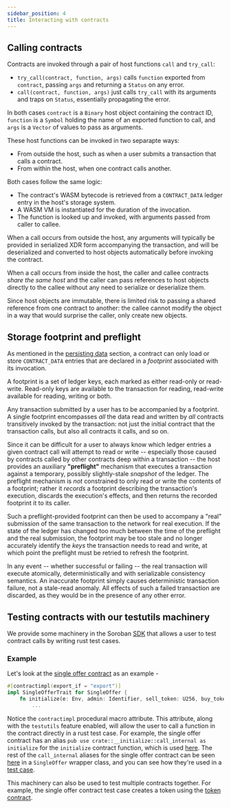 ```yaml
---
sidebar_position: 4
title: Interacting with contracts
---
```


## Calling contracts

Contracts are invoked through a pair of host functions `call` and `try_call`:

  - `try_call(contract, function, args)` calls `function` exported from `contract`, passing `args` and returning a `Status` on any error.
  - `call(contract, function, args)` just calls `try_call` with its arguments and traps on `Status`, essentially propagating the error.

In both cases `contract` is a `Binary` host object containing the contract ID, `function` is a `Symbol` holding the name of an exported function to call, and `args` is a `Vector` of values to pass as arguments.

These host functions can be invoked in two separapte ways:

  - From outside the host, such as when a user submits a transaction that calls a contract.
  - From within the host, when one contract calls another.

Both cases follow the same logic:

  - The contract's WASM bytecode is retrieved from a `CONTRACT_DATA` ledger entry in the host's storage system.
  - A WASM VM is instantiated for the duration of the invocation.
  - The function is looked up and invoked, with arguments passed from caller to callee.

When a call occurs from outside the host, any arguments will typically be provided in serialized XDR form accompanying the transaction, and will be deserialized and converted to host objects automatically before invoking the contract.

When a call occurs from inside the host, the caller and callee contracts _share the same host_ and the caller can pass references to host objects directly to the callee without any need to serialize or deserialize them.

Since host objects are immutable, there is limited risk to passing a shared reference from one contract to another: the callee cannot modify the object in a way that would surprise the caller, only create new objects.

## Storage footprint and preflight

As mentioned in the [persisting data](persisting-data.md) section, a contract can only load or store `CONTRACT_DATA` entries that are declared in a _footprint_ associated with its invocation.

A footprint is a set of ledger keys, each marked as either read-only or read-write. Read-only keys are available to the transaction for reading, read-write available for reading, writing or both.

Any transaction submitted by a user has to be accompanied by a footprint. A single footprint encompasses _all_ the data read and written by _all_ contracts transitively invoked by the transaction: not just the initial contract that the transaction calls, but also all contracts it calls, and so on.

Since it can be difficult for a user to always know which ledger entries a given contract call will attempt to read or write -- especially those caused by contracts called by other contracts deep within a transaction -- the host provides an auxiliary **"preflight"** mechanism that executes a transaction against a temporary, possibly slightly-stale _snapshot_ of the ledger. The preflight mechanism is _not_ constrained to only read or write the contents of a footprint; rather it _records_ a footprint describing the transaction's execution, discards the execution's effects, and then returns the recorded footprint it to its caller.

Such a preflight-provided footprint can then be used to accompany a "real" submission of the same transaction to the network for real execution. If the state of the ledger has changed too much between the time of the preflight and the real submission, the footprint may be too stale and no longer accurately identify the _keys_ the transaction needs to read and write, at which point the preflight must be retried to refresh the footprint.

In any event -- whether successful or failing -- the real transaction will execute atomically, deterministically and with serializable consistency semantics. An inaccurate footprint simply causes deterministic transaction failure, not a stale-read anomaly. All effects of such a failed transaction are discarded, as they would be in the presence of any other error.

## Testing contracts with our testutils machinery

We provide some machinery in the Soroban
[SDK](https://github.com/stellar/rs-soroban-sdk) that allows a user to
test contract calls by writing rust test cases.

### Example

Let's look at the [single offer contract](https://github.com/stellar/soroban-examples/blob/main/single_offer/src/lib.rs) as an example -

```rust
#[contractimpl(export_if = "export")]
impl SingleOfferTrait for SingleOffer {
    fn initialize(e: Env, admin: Identifier, sell_token: U256, buy_token: U256, n: u32, d: u32) {
        ...
```

Notice the `contractimpl` procedural macro attribute. This attribute, along with
the `testutils` feature enabled, will allow the user to call a function in the
contract directly in a rust test case. For example, the single offer contract
has an alias `pub use crate::__initialize::call_internal as initialize` for the
`initialize` contract function, which is used
[here](https://github.com/stellar/soroban-examples/blob/56fef787395b5aed7cd7b19772cca28e21b3feb5/single_offer/src/testutils.rs#L45).
The rest of the `call_internal` aliases for the single offer contract can be
seen
[here](https://github.com/stellar/soroban-examples/blob/56fef787395b5aed7cd7b19772cca28e21b3feb5/single_offer/src/testutils.rs#L15)
in a `SingleOffer` wrapper class, and you can see how they're used in a [test
case](https://github.com/stellar/soroban-examples/blob/56fef787395b5aed7cd7b19772cca28e21b3feb5/single_offer/src/test.rs#L42).

This machinery can also be used to test multiple contracts together. For
example, the single offer contract test case creates a token using the
[token
contract](https://github.com/stellar/soroban-examples/blob/56fef787395b5aed7cd7b19772cca28e21b3feb5/single_offer/src/test.rs#L22).